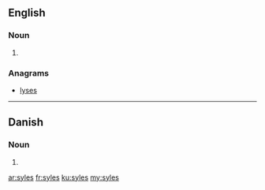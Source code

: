 ==English==

===Noun===
{{head|en}}

# {{plural of|syle}}

===Anagrams===
* [[lyses#English|lyses]]

----

==Danish==

===Noun===
{{head|da|noun form|g=c}}

# {{form of|genitive plural indefinite|syl|lang=da}}

[[ar:syles]]
[[fr:syles]]
[[ku:syles]]
[[my:syles]]